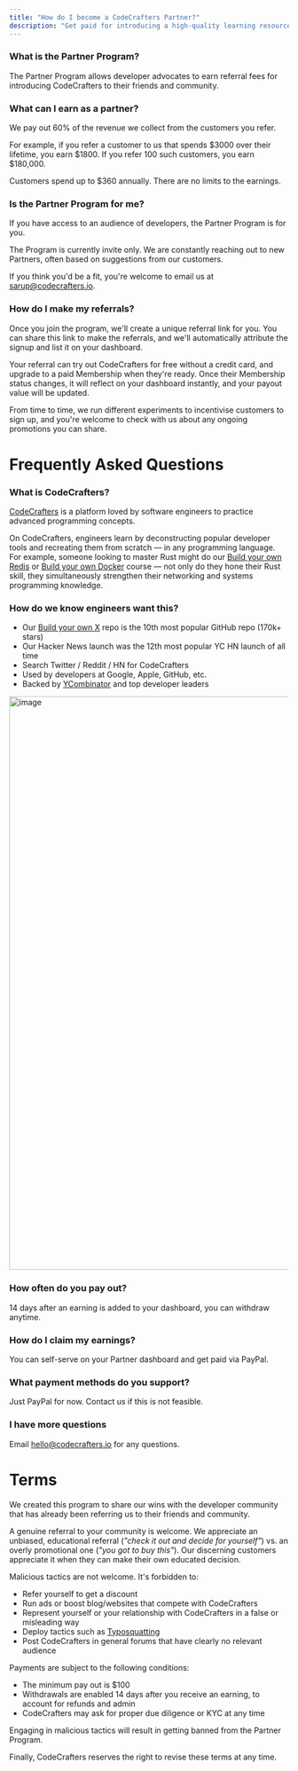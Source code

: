 ```yaml
---
title: "How do I become a CodeCrafters Partner?"
description: "Get paid for introducing a high-quality learning resource to your community."
---
```


### What is the Partner Program?

The Partner Program allows developer advocates to earn referral fees for introducing 
CodeCrafters to their friends and community.

### What can I earn as a partner?

We pay out 60% of the revenue we collect from the customers you
refer. 

For example, if you refer a customer to us that spends \$3000 over their 
lifetime, you earn \$1800. If you refer 100 such customers, you earn \$180,000.
 
Customers spend up to \$360 annually. There are no limits to the earnings. 

### Is the Partner Program for me?

If you have access to an audience of developers, the Partner Program is for you.

The Program is currently invite only. We are constantly reaching out to new Partners, 
often based on suggestions from our customers.

If you think you'd be a fit, you're welcome to email us at sarup@codecrafters.io.

### How do I make my referrals? 

Once you join the program, we'll create a unique referral link for you. You can share this 
link to make the referrals, and we'll automatically attribute the signup and list it on your dashboard.

Your referral can try out CodeCrafters for free without a credit card, and upgrade to a paid 
Membership when they're ready. Once their Membership status changes, it will reflect on your 
dashboard instantly, and your payout value will be updated. 

From time to time, we run different experiments to incentivise customers to sign up, and you're 
welcome to check with us about any ongoing promotions you can share.

# Frequently Asked Questions

### What is CodeCrafters?

[CodeCrafters](https://codecrafters.io) is a platform loved by software engineers to practice advanced programming concepts. 

On CodeCrafters, engineers learn by deconstructing popular developer tools and
recreating them from scratch — in any programming language. For example, someone looking to master 
Rust might do our [Build your own Redis](https://app.codecrafters.io/courses/redis/overview) or 
[Build your own Docker](https://app.codecrafters.io/courses/docker/overview) course — not only do 
they hone their Rust skill, they simultaneously strengthen their networking and systems programming knowledge.

### How do we know engineers want this?

* Our [Build your own X](https://github.com/codecrafters-io/build-your-own-x) repo is the 10th most popular GitHub repo (170k+ stars)
* Our Hacker News launch was the 12th most popular YC HN launch of all time
* Search Twitter / Reddit / HN for CodeCrafters
* Used by developers at Google, Apple, GitHub, etc.
* Backed by [YCombinator](https://ycombinator.com) and top developer leaders

<img width="1034" alt="image" src="https://user-images.githubusercontent.com/3149580/204094507-72ef2134-ff8f-4c85-99c5-3fe1bb4e7f13.png" />

### How often do you pay out?

14 days after an earning is added to your dashboard, you can withdraw anytime. 

### How do I claim my earnings?

You can self-serve on your Partner dashboard and get paid via PayPal.

### What payment methods do you support?

Just PayPal for now. Contact us if this is not feasible.

### I have more questions

Email hello@codecrafters.io for any questions.

# Terms

We created this program to share our wins with the developer community that has already been referring us to their friends and community. 

A genuine referral to your community is welcome. We appreciate an unbiased, educational referral (_"check it out and decide for yourself"_) vs. 
an overly promotional one (_"you got to buy this"_). Our discerning customers appreciate it when they can make their own educated decision.

Malicious tactics are not welcome. It's forbidden to:
* Refer yourself to get a discount
* Run ads or boost blog/websites that compete with CodeCrafters
* Represent yourself or your relationship with CodeCrafters in a false or misleading way
* Deploy tactics such as [Typosquatting](https://en.wikipedia.org/wiki/Typosquatting)
* Post CodeCrafters in general forums that have clearly no relevant audience

Payments are subject to the following conditions:

* The minimum pay out is \$100
* Withdrawals are enabled 14 days after you receive an earning, to account for refunds and admin
* CodeCrafters may ask for proper due diligence or KYC at any time

Engaging in malicious tactics will result in getting banned from the Partner Program.

Finally, CodeCrafters reserves the right to revise these terms at any time.
